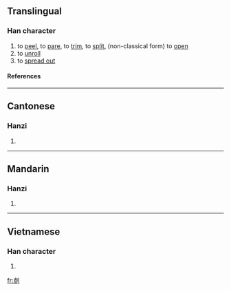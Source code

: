 ==Translingual==
===Han character===
{{Han char|rad=刀|as=05|sn=7|four=|canj=木水中弓 (DELN)}}
# to [[peel]], to [[pare]], to [[trim]], to [[split]], (non-classical form) to [[open]]
# to [[unroll]]
# to [[spread out]]
====References====
{{Han ref|kx=0137.360|hdz=10331.090|uh=34DF|ud=13535}}
----
==Cantonese==
===Hanzi===
{{yue-hanzi|jyut=|y=ngo4, pei1}}
# {{defn|Cantonese}}
----
==Mandarin==
===Hanzi===
{{cmn-hanzi|pin=|wg=}}
# {{defn|Mandarin}}
----
==Vietnamese==
===Han character===
{{vi-hantu|[[phay]]}}
# {{defn|Vietnamese}}

[[fr:㓟]]